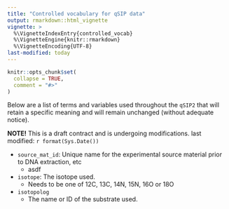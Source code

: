 ```yaml
---
title: "Controlled vocabulary for qSIP data"
output: rmarkdown::html_vignette
vignette: >
  %\VignetteIndexEntry{controlled_vocab}
  %\VignetteEngine{knitr::rmarkdown}
  %\VignetteEncoding{UTF-8}
last-modified: today
---
```


```r
knitr::opts_chunk$set(
  collapse = TRUE,
  comment = "#>"
)
```


Below are a list of terms and variables used throughout the `qSIP2` that will retain a specific meaning and will remain unchanged (without adequate notice).

<div class="alert alert-warning">
  <strong>NOTE!</strong> This is a draft contract and is undergoing modifications.
  last modified: `r format(Sys.Date())`
</div>


- `source_mat_id`: Unique name for the experimental source material prior to DNA extraction, etc
  - asdf
- `isotope`: The isotope used.
  - Needs to be one of 12C, 13C, 14N, 15N, 16O or 18O
- `isotopolog`
  - The name or ID of the substrate used. 





